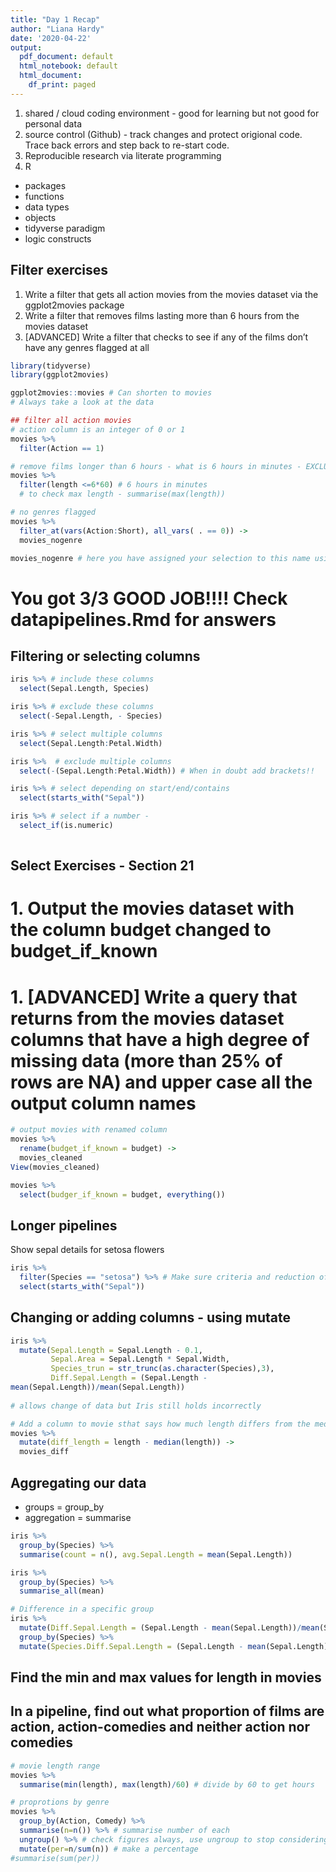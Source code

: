 ```yaml
---
title: "Day 1 Recap"
author: "Liana Hardy"
date: '2020-04-22'
output:
  pdf_document: default
  html_notebook: default
  html_document:
    df_print: paged
---
```


1. shared / cloud coding environment - good for learning but not good for personal data
2. source control (Github) - track changes and protect origional code. Trace back errors and step back to re-start code. 
3. Reproducible research via literate programming 
4. R
  + packages
  + functions
  + data types
  + objects 
  + tidyverse paradigm
  + logic constructs
  
## Filter exercises 
1. Write a filter that gets all action movies from the movies dataset via the ggplot2movies package
1. Write a filter that removes films lasting more than 6 hours from the movies dataset
1. [ADVANCED] Write a filter that checks to see if any of the films don’t have any genres flagged at all

```r
library(tidyverse)
library(ggplot2movies)

ggplot2movies::movies # Can shorten to movies
# Always take a look at the data

```

```r
## filter all action movies
# action column is an integer of 0 or 1
movies %>% 
  filter(Action == 1)

```

```r
# remove films longer than 6 hours - what is 6 hours in minutes - EXCLUDE
movies %>% 
  filter(length <=6*60) # 6 hours in minutes
  # to check max length - summarise(max(length))
```

```r
# no genres flagged
movies %>% 
  filter_at(vars(Action:Short), all_vars( . == 0)) ->
  movies_nogenre

movies_nogenre # here you have assigned your selection to this name using -> 

```

# You got 3/3 GOOD JOB!!!! Check datapipelines.Rmd for answers

## Filtering or selecting columns
```r
iris %>% # include these columns
  select(Sepal.Length, Species)

iris %>% # exclude these columns
  select(-Sepal.Length, - Species)

iris %>% # select multiple columns
  select(Sepal.Length:Petal.Width)

iris %>%  # exclude multiple columns
  select(-(Sepal.Length:Petal.Width)) # When in doubt add brackets!!

iris %>% # select depending on start/end/contains
  select(starts_with("Sepal"))

iris %>% # select if a number - 
  select_if(is.numeric)
         
```

## Select Exercises - Section 21
# 1. Output the movies dataset with the column budget changed to budget_if_known
# 1. [ADVANCED] Write a query that returns from the movies dataset columns that have a high degree of missing data (more than 25% of rows are NA) and upper case all the output column names

```r
# output movies with renamed column
movies %>% 
  rename(budget_if_known = budget) ->
  movies_cleaned
View(movies_cleaned)

movies %>% 
  select(budger_if_known = budget, everything())

```

## Longer pipelines
Show sepal details for setosa flowers
```r
iris %>% 
  filter(Species == "setosa") %>% # Make sure criteria and reduction of information in correct order
  select(starts_with("Sepal"))

```

## Changing or adding columns - using mutate

```r

iris %>% 
  mutate(Sepal.Length = Sepal.Length - 0.1, 
         Sepal.Area = Sepal.Length * Sepal.Width,
         Species_trun = str_trunc(as.character(Species),3),
         Diff.Sepal.Length = (Sepal.Length - 
mean(Sepal.Length))/mean(Sepal.Length))
         
# allows change of data but Iris still holds incorrectly 

```

```r
# Add a column to movie sthat says how much length differs from the median
movies %>% 
  mutate(diff_length = length - median(length)) ->
  movies_diff
```

## Aggregating our data
- groups = group_by
- aggregation = summarise

```r
iris %>% 
  group_by(Species) %>% 
  summarise(count = n(), avg.Sepal.Length = mean(Sepal.Length))

iris %>% 
  group_by(Species) %>% 
  summarise_all(mean)

# Difference in a specific group
iris %>% 
  mutate(Diff.Sepal.Length = (Sepal.Length - mean(Sepal.Length))/mean(Sepal.Length)) %>% 
  group_by(Species) %>% 
  mutate(Species.Diff.Sepal.Length = (Sepal.Length - mean(Sepal.Length))/mean(Sepal.Length))
```

## Find the min and max values for length in movies
## In a pipeline, find out what proportion of films are action, action-comedies and neither action nor comedies
```r
# movie length range
movies %>% 
  summarise(min(length), max(length)/60) # divide by 60 to get hours

# proprotions by genre
movies %>% 
  group_by(Action, Comedy) %>% 
  summarise(n=n()) %>% # summarise number of each
  ungroup() %>% # check figures always, use ungroup to stop considering data as group so that mutate works on whole dataset (totals = 100)
  mutate(per=n/sum(n)) # make a percentage
#summarise(sum(per))

```

